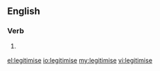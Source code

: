 ==English==

===Verb===
{{en-verb|legitimis|ing}}

# {{context|British|lang=en}} {{alternative form of|legitimize}}

[[el:legitimise]]
[[io:legitimise]]
[[my:legitimise]]
[[vi:legitimise]]